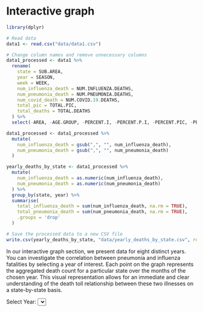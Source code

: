 # Interactive graph


```r
library(dplyr)

# Read data
data1 <- read.csv("data/data1.csv")

# Change column names and remove unnecessary columns
data1_processed <- data1 %>%
  rename(
    state = SUB.AREA,
    year = SEASON,
    week = WEEK,
    num_influenza_death = NUM.INFLUENZA.DEATHS,
    num_pneumonia_death = NUM.PNEUMONIA.DEATHS,
    num_covid_death = NUM.COVID.19.DEATHS,
    total_pic = TOTAL.PIC,
    total_deaths = TOTAL.DEATHS
  ) %>%
  select(-AREA, -AGE.GROUP, -PERCENT.I, -PERCENT.P.I, -PERCENT.PIC, -PERCENT.COMPLETE)

data1_processed <- data1_processed %>%
  mutate(
    num_influenza_death = gsub(",", "", num_influenza_death),
    num_pneumonia_death = gsub(",", "", num_pneumonia_death)
  )

yearly_deaths_by_state <- data1_processed %>%
  mutate(
    num_influenza_death = as.numeric(num_influenza_death),
    num_pneumonia_death = as.numeric(num_pneumonia_death)
  ) %>%
  group_by(state, year) %>%
  summarise(
    total_influenza_death = sum(num_influenza_death, na.rm = TRUE),
    total_pneumonia_death = sum(num_pneumonia_death, na.rm = TRUE),
    .groups = 'drop'
  )

# Save the processed data to a new CSV file
write.csv(yearly_deaths_by_state, "data/yearly_deaths_by_state.csv", row.names = FALSE)
```

In our interactive graph section, we present data for eight distinct years. You can investigate the correlation between pneumonia and influenza fatalities by selecting a year of interest. Each point on the graph represents the aggregated death count for a particular state over the months of the chosen year. This visual representation allows for an immediate and clear understanding of the death toll relationship between these two illnesses on a state-by-state basis.

```{=html}
<div>
  <label for="yearSelector">Select Year:</label>
  <select id="yearSelector"></select>
</div>
<div id="scatterplot" style="width: 600px; height: 400px;"></div>
<script src="https://d3js.org/d3.v6.min.js"></script>
<script>
// Load the preprocessed data from the CSV file
d3.csv("https://raw.githubusercontent.com/cu-msds-edav-project/Disease-Casualties-Changes/main/data/yearly_deaths_by_state.csv")
  .then(function(data) {
    // Populate year selector
    var years = Array.from(new Set(data.map(d => d.year)));
    var selector = d3.select("#yearSelector");
    selector.selectAll("option")
      .data(years)
      .enter()
      .append("option")
      .text(d => d)
      .attr("value", d => d);
      
    // Define margins and dimensions
    var margin = {top: 10, right: 20, bottom: 40, left: 60},
        width = 500 - margin.left - margin.right,
        height = 360 - margin.top - margin.bottom;
        
    // Append the SVG object to the body of the page
    var svg = d3.select("#scatterplot")
      .append("svg")
        .attr("width", width + margin.left + margin.right)
        .attr("height", height + margin.top + margin.bottom)
      .append("g")
        .attr("transform",
              "translate(" + margin.left + "," + margin.top + ")");

    // Function to create the scatter plot
    function createScatterPlot(selectedYear) {
      // Filter data for the selected year
      var filteredData = data.filter(d => d.year === selectedYear);

      // Define scales
      var xScale = d3.scaleLinear()
        .domain(d3.extent(filteredData, d => +d.total_influenza_death))
        .range([0, width]);

      var yScale = d3.scaleLinear()
        .domain(d3.extent(filteredData, d => +d.total_pneumonia_death))
        .range([height, 0]);
        
      // Add X axis
      svg.append("g")
        .attr("transform", "translate(0," + height + ")")
        .call(d3.axisBottom(xScale));

      // Add Y axis
      svg.append("g")
        .call(d3.axisLeft(yScale));
        
      // Add X axis label
      svg.append("text")
        .attr("text-anchor", "end")
        .attr("x", width-100)
        .attr("y", height + margin.bottom)
        .text("Number of Influenza Deaths");

      // Add Y axis label
      svg.append("text")
        .attr("text-anchor", "end")
        .attr("transform", "rotate(-90)")
        .attr("y", -45)
        .attr("x", -height / 2 + 125)
        .text("Number of Pneumonia Deaths");

      // Bind filtered data to circles
      var circles = svg.selectAll("circle")
        .data(filteredData, d => d.state);

      // Update the scatter plot
      circles.enter().append("circle").merge(circles)
        .attr("cx", d => xScale(+d.total_influenza_death))
        .attr("cy", d => yScale(+d.total_pneumonia_death))
        .attr("r", 5)
        .attr("fill", "steelblue");

      // Remove old data points
      circles.exit().remove();
    }

    // Initialize the scatter plot
    createScatterPlot(years[0]);

    // Update the plot when a new year is selected
    selector.on("change", function(event) {
      // Clear the existing plot
      svg.selectAll("g").remove();

      // Draw the new plot for the selected year
      createScatterPlot(this.value);
    });
  })
  .catch(function(error) {
    console.error('Error loading the CSV file:', error);
  });
</script>
```

